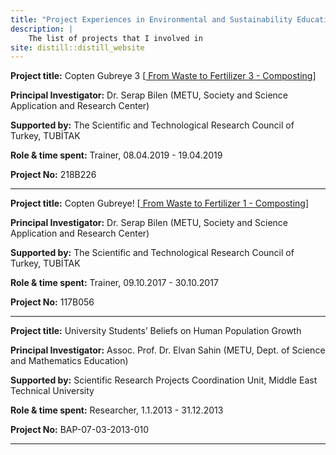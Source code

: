 ```yaml
---
title: "Project Experiences in Environmental and Sustainability Education"
description: |
    The list of projects that I involved in
site: distill::distill_website
---
```



**Project title:** Copten Gubreye 3 [<a href = "https://tbm.metu.edu.tr/cevre-egitimleri-projeler/" target="_blank"> From Waste to Fertilizer 3 - Composting</a>]

**Principal Investigator:** Dr. Serap Bilen (METU, Society and Science Application and Research Center) 

**Supported by:** The Scientific and Technological Research Council of Turkey, TUBİTAK

**Role & time spent:** Trainer, 08.04.2019 - 19.04.2019 

**Project No:** 218B226

---

**Project title:** Copten Gubreye! [<a href = "https://tbm.metu.edu.tr/cevre-egitimleri-projeler/" target="_blank"> From Waste to Fertilizer 1 - Composting</a>]

**Principal Investigator:** Dr. Serap Bilen (METU, Society and Science Application and Research Center) 

**Supported by:** The Scientific and Technological Research Council of Turkey, TUBİTAK

**Role & time spent:** Trainer, 09.10.2017 - 30.10.2017 

**Project No:** 117B056

---

**Project title:** University Students’ Beliefs on Human Population Growth 

**Principal Investigator:** Assoc. Prof. Dr. Elvan Sahin (METU, Dept. of Science and Mathematics Education) 

**Supported by:** Scientific Research Projects Coordination Unit, Middle East Technical University

**Role & time spent:** Researcher, 1.1.2013 - 31.12.2013 

**Project No:** BAP-07-03-2013-010

---